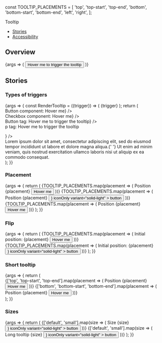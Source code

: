 
const TOOLTIP_PLACEMENTS = [
  'top',
  'top-start',
  'top-end',
  'bottom',
  'bottom-start',
  'bottom-end',
  'left',
  'right',
];

<Meta title="Components/Tooltip" component={Tooltip} />

<PageHeader>Tooltip</PageHeader>

- [Stories](#stories)
- [Accessibility](#accessibility)

## Overview

<Canvas>
  <Story name="Default">
    {args => (
      <Tooltip {...args}>
        <Tooltip.Element label="Here's my long tooltip" />
        <Tooltip.Trigger>
          <Button>Hover me to trigger the tooltip</Button>
        </Tooltip.Trigger>
      </Tooltip>
    )}
  </Story>
</Canvas>

<ArgsTable story="Default" />

## Stories

### Types of triggers

<Canvas>
  <Story name="Types of triggers">
    {args => {
      const RenderTooltip = ({trigger}) => (
        <Tooltip {...args}>
          <Tooltip.Element label="Here's tooltip" />
          <Tooltip.Trigger>{trigger}</Tooltip.Trigger>
        </Tooltip>
      );
      return (
        <Flex direction="column" style={{gap: '20px'}}>
          <div>
            <Text>Button component:</Text>
            <RenderTooltip trigger={<Button>Hover me</Button>} />
          </div>
          <div>
            <Text>Checkbox component:</Text>
            <RenderTooltip trigger={<Checkbox>Hover me</Checkbox>} />
          </div>
          <div>
            <Text>Button tag:</Text>
            <RenderTooltip
              trigger={<button>Hover me to trigger the tooltip</button>}
            />
          </div>
          <div>
            <Text>p tag:</Text>
            <RenderTooltip trigger={<p>Hover me to trigger the tooltip</p>} />
          </div>
          <div style={{width: '300px'}}>
            Lorem ipsum dolor sit amet, consectetur adipiscing elit, sed do
            eiusmod tempor incididunt ut labore et dolore magna aliqua.{' '}
            <RenderTooltip trigger="Hover me to trigger the tooltip." /> Ut enim
            ad minim veniam, quis nostrud exercitation ullamco laboris nisi ut
            aliquip ex ea commodo consequat.
          </div>
        </Flex>
      );
    }}
  </Story>
</Canvas>

### Placement

<Canvas>
  <Story name="Placement" args={{defaultOpen: true}}>
    {args => {
      return (
        <Flex direction="column" alignItems="center" style={{gap: '50px'}}>
          {TOOLTIP_PLACEMENTS.map(placement => (
            <Flex direction="column" style={{gap: '100px'}}>
              <Text>Position {placement}</Text>
              <Tooltip {...args} placement={placement}>
                <Tooltip.Element label="Here's a long tooltip Here's a long tooltip" />
                <Tooltip.Trigger>
                  <Button>Hover me</Button>
                </Tooltip.Trigger>
              </Tooltip>
            </Flex>
          ))}
          {TOOLTIP_PLACEMENTS.map(placement => (
            <Flex direction="column" style={{gap: '100px'}}>
              <Text>Position {placement}</Text>
              <Tooltip {...args} placement={placement}>
                <Tooltip.Element label="Here's a long tooltip Here's a long tooltip" />
                <Tooltip.Trigger>
                  <Button
                    icon={<Icon color="adaptive" type="report_flag_outlined" />}
                    iconOnly
                    variant="solid-light"
                  >
                    button
                  </Button>
                </Tooltip.Trigger>
              </Tooltip>
            </Flex>
          ))}
          {TOOLTIP_PLACEMENTS.map(placement => (
            <Flex direction="column" style={{gap: '100px'}}>
              <Text>Position {placement}</Text>
              <Tooltip {...args} placement={placement}>
                <Tooltip.Element label="tooltip" />
                <Tooltip.Trigger>
                  <Button>Hover me</Button>
                </Tooltip.Trigger>
              </Tooltip>
            </Flex>
          ))}
        </Flex>
      );
    }}
  </Story>
</Canvas>

### Flip

<Canvas>
  <Story name="Flip" args={{defaultOpen: true}}>
    {args => {
      return (
        <Flex direction="column" style={{gap: '50px'}}>
          {TOOLTIP_PLACEMENTS.map(placement => (
            <Flex direction="column" style={{gap: '100px'}}>
              <Text>Initial position: {placement}</Text>
              <Tooltip {...args} placement={placement}>
                <Tooltip.Element label="Here's a long tooltip Here's a long tooltip" />
                <Tooltip.Trigger>
                  <Button>Hover me</Button>
                </Tooltip.Trigger>
              </Tooltip>
            </Flex>
          ))}
          {TOOLTIP_PLACEMENTS.map(placement => (
            <Flex direction="column" style={{gap: '100px'}}>
              <Text>Initial position: {placement}</Text>
              <Tooltip {...args} placement={placement}>
                <Tooltip.Element label="Here's a long tooltip Here's a long tooltip" />
                <Tooltip.Trigger>
                  <Button
                    icon={<Icon color="adaptive" type="report_flag_outlined" />}
                    iconOnly
                    variant="solid-light"
                  >
                    button
                  </Button>
                </Tooltip.Trigger>
              </Tooltip>
            </Flex>
          ))}
        </Flex>
      );
    }}
  </Story>
</Canvas>

### Short tooltip

<Canvas>
  <Story name="Short tooltip" args={{defaultOpen: true}}>
    {args => {
      return (
        <div>
          {['top', 'top-start', 'top-end'].map(placement => (
            <Flex
              direction="column"
              style={{gap: '60px', marginBottom: '30px'}}
            >
              <Text>Position {placement}</Text>
              <Tooltip {...args} placement={placement}>
                <Tooltip.Element label="tooltip" />
                <Tooltip.Trigger>
                  <Button>Hover me</Button>
                </Tooltip.Trigger>
              </Tooltip>
            </Flex>
          ))}
          {['bottom', 'bottom-start', 'bottom-end'].map(placement => (
            <Flex
              direction="column"
              style={{gap: '10px', marginBottom: '90px'}}
            >
              <Text>Position {placement}</Text>
              <Tooltip {...args} placement={placement}>
                <Tooltip.Element label="tooltip" />
                <Tooltip.Trigger>
                  <Button>Hover me</Button>
                </Tooltip.Trigger>
              </Tooltip>
            </Flex>
          ))}
        </div>
      );
    }}
  </Story>
</Canvas>

### Sizes

<Canvas>
  <Story name="Sizes" args={{defaultOpen: true}}>
    {args => {
      return (
        <Flex justifyContent="center" style={{gap: '250px'}}>
          {['default', 'small'].map(size => (
            <Flex direction="column" style={{gap: '60px'}}>
              <Text>Size {size}</Text>
              <Tooltip {...args} size={size}>
                <Tooltip.Element label="Tooltip content" />
                <Tooltip.Trigger>
                  <Button
                    icon={<Icon color="adaptive" type="report_flag_outlined" />}
                    iconOnly
                    variant="solid-light"
                  >
                    button
                  </Button>
                </Tooltip.Trigger>
              </Tooltip>
            </Flex>
          ))}
          {['default', 'small'].map(size => (
            <Flex direction="column" style={{gap: '60px'}}>
              <Text>Long tooltip {size}</Text>
              <Tooltip {...args} size={size}>
                <Tooltip.Element
                  label="Lorem ipsum dolor sit amet, consectetur adipiscing elit, sed do
            eiusmod tempor incididunt ut labore et dolore magna aliqua. Ut enim
            ad minim veniam, quis nostrud exercitation ullamco laboris nisi ut
            aliquip ex ea commodo consequat."
                />
                <Tooltip.Trigger>
                  <Button
                    icon={<Icon color="adaptive" type="report_flag_outlined" />}
                    iconOnly
                    variant="solid-light"
                  >
                    button
                  </Button>
                </Tooltip.Trigger>
              </Tooltip>
            </Flex>
          ))}
        </Flex>
      );
    }}
  </Story>
</Canvas>
